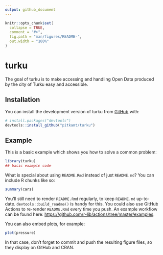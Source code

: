 ```yaml
---
output: github_document
---
```


<!-- README.md is generated from README.Rmd. Please edit that file -->

```r
knitr::opts_chunk$set(
  collapse = TRUE,
  comment = "#>",
  fig.path = "man/figures/README-",
  out.width = "100%"
)
```

# turku

<!-- badges: start -->
<!-- badges: end -->

The goal of turku is to make accessing and handling Open Data produced by the city of Turku easy and accessible.

## Installation

You can install the development version of turku from [GitHub](https://github.com/) with:

```r
# install.packages("devtools")
devtools::install_github("pitkant/turku")
```

## Example

This is a basic example which shows you how to solve a common problem:

```r
library(turku)
## basic example code
```

What is special about using `README.Rmd` instead of just `README.md`? You can include R chunks like so:

```r
summary(cars)
```

You'll still need to render `README.Rmd` regularly, to keep `README.md` up-to-date. `devtools::build_readme()` is handy for this. You could also use GitHub Actions to re-render `README.Rmd` every time you push. An example workflow can be found here: <https://github.com/r-lib/actions/tree/master/examples>.

You can also embed plots, for example:

```r
plot(pressure)
```

In that case, don't forget to commit and push the resulting figure files, so they display on GitHub and CRAN.
